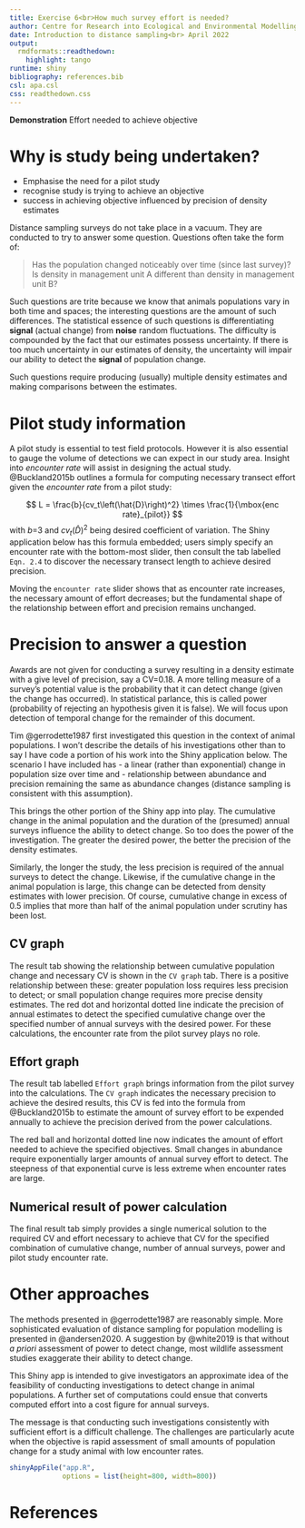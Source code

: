 ```yaml
---
title: Exercise 6<br>How much survey effort is needed?
author: Centre for Research into Ecological and Environmental Modelling <br> **University of St Andrews**
date: Introduction to distance sampling<br> April 2022
output: 
  rmdformats::readthedown:
    highlight: tango
runtime: shiny
bibliography: references.bib
csl: apa.csl
css: readthedown.css
---
```

  
<div class="alert  alert-success">
  <strong>Demonstration</strong> Effort needed to achieve objective
</div>

# Why is study being undertaken?
- Emphasise the need for a pilot study
- recognise study is trying to achieve an objective
- success in achieving objective influenced by precision of density estimates

Distance sampling surveys do not take place in a vacuum.  They are conducted to try to answer some question.  Questions often take the form of:

> Has the population changed noticeably over time (since last survey)?
> Is density in management unit A different than density in management unit B?

Such questions are trite because we know that animals populations vary in both time and spaces; the interesting questions are the amount of such differences.  The statistical essence of such questions is differentiating **signal** (actual change) from **noise** random fluctuations.  The difficulty is compounded by the fact that our estimates possess uncertainty.  If there is too much uncertainty in our estimates of density, the uncertainty will impair our ability to detect the **signal** of population change.

Such questions require producing (usually) multiple density estimates and making comparisons between the estimates.

# Pilot study information

A pilot study is essential to test field protocols.  However it is also essential to gauge the volume of detections we can expect in our study area.  Insight into *encounter rate* will assist in designing the actual study.  @Buckland2015b outlines a formula for computing necessary transect effort given the *encounter rate* from a pilot study:

$$
L = \frac{b}{cv_t\left(\hat{D}\right)^2} \times \frac{1}{\mbox{enc rate}_{pilot}}
$$
with $b$=3 and $cv_t\left(\hat{D}\right)^2$ being desired coefficient of variation.  The Shiny application below has this formula embedded; users simply specify an encounter rate with the bottom-most slider, then consult the tab labelled `Eqn. 2.4` to discover the necessary transect length to achieve desired precision.  

Moving the `encounter rate` slider shows that as encounter rate increases, the necessary amount of effort decreases; but the fundamental shape of the relationship between effort and precision remains unchanged.

# Precision to answer a question

Awards are not given for conducting a survey resulting in a density estimate with a give level of precision, say a CV=0.18.  A more telling measure of a survey's potential value is the probability that it can detect change (given the change has occurred).  In statistical parlance, this is called power (probability of rejecting an hypothesis given it is false).  We will focus upon detection of temporal change for the remainder of this document.

Tim @gerrodette1987 first investigated this question in the context of animal populations.  I won't describe the details of his investigations other than to say I have code a portion of his work into the Shiny application below.  The scenario I have included has
- a linear (rather than exponential) change in population size over time and
- relationship between abundance and precision remaining the same as abundance changes (distance sampling is consistent with this assumption).

This brings the other portion of the Shiny app into play.  The cumulative change in the animal population and the duration of the (presumed) annual surveys influence the ability to detect change.  So too does the power of the investigation.  The greater the desired power, the better the precision of the density estimates.

Similarly, the longer the study, the less precision is required of the annual surveys to detect the change.  Likewise, if the cumulative change in the animal population is large, this change can be detected from density estimates with lower precision.  Of course, cumulative change in excess of 0.5 implies that more than half of the animal population under scrutiny has been lost.

## CV graph

The result tab showing the relationship between cumulative population change and necessary CV is shown in the `CV graph` tab.  There is a positive relationship between these: greater population loss requires less precision to detect; or small population change requires more precise density estimates.  The red dot and horizontal dotted line indicate the precision of annual estimates to detect the specified cumulative change over the specified number of annual surveys with the desired power.  For these calculations, the encounter rate from the pilot survey plays no role.

## Effort graph

The result tab labelled `Effort graph` brings information from the pilot survey into the calculations.  The `CV graph` indicates the necessary precision to achieve the desired results, this CV is fed into the formula from @Buckland2015b to estimate the amount of survey effort to be expended annually to achieve the precision derived from the power calculations.

The red ball and horizontal dotted line now indicates the amount of effort needed to achieve the specified objectives.  Small changes in abundance require exponentially larger amounts of annual survey effort to detect.  The steepness of that exponential curve is less extreme when encounter rates are large.

## Numerical result of power calculation

The final result tab simply provides a single numerical solution to the required CV and effort necessary to achieve that CV for the specified combination of cumulative change, number of annual surveys,  power and pilot study encounter rate.

# Other approaches

The methods presented in @gerrodette1987 are reasonably simple.  More sophisticated evaluation of distance sampling for population modelling is presented in @andersen2020.  A suggestion by @white2019 is that without *a priori* assessment of power to detect change, most wildlife assessment studies exaggerate their ability to detect change.

This Shiny app is intended to give investigators an approximate idea of the feasibility of conducting investigations to detect change in animal populations.  A further set of computations could ensue that converts computed effort into a cost figure for annual surveys.

The message is that conducting such investigations consistently with sufficient effort is a difficult challenge.  The challenges are particularly acute when the objective is rapid assessment of small amounts of population change for a study animal with low encounter rates.

```r
shinyAppFile("app.R",
             options = list(height=800, width=800))
```

# References